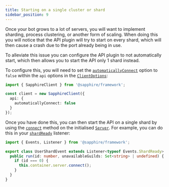 ```yaml
---
title: Starting on a single cluster or shard
sidebar_position: 9
---
```


Once your bot grows to a lot of servers, you will want to implement sharding, process clustering, or another form of
scaling. When doing this you will notice that the API plugin will try to start on every shard, which will then cause a
crash due to the port already being in use.

To alleviate this issue you can configure the API plugin to not automatically start, which then allows you to start the
API only 1 shard instead.

To configure this, you will need to set the [`automaticallyConnect`] option to `false` within the `api` options in the
[`ClientOptions`]:

```typescript ts2esm2cjs|{5}|{5}
import { SapphireClient } from '@sapphire/framework';

const client = new SapphireClient({
  api: {
    automaticallyConnect: false
  }
});
```

Once you have done this, you can then start the API on a single shard by using the [`connect`] method on the initialised
[`Server`]. For example, you can do this in your [`shardReady`] listener:

```typescript ts2esm2cjs|{5-7}|{5-7}
import { Events, Listener } from '@sapphire/framework';

export class UserShardEvent extends Listener<typeof Events.ShardReady> {
  public run(id: number, unavailableGuilds: Set<string> | undefined) {
    if (id === 0) {
      this.container.server.connect();
    }
  }
}
```

[`automaticallyConnect`]: ../../../Documentation/api-plugins/interfaces/api_src.ServerOptions#automaticallyConnect
[`ClientOptions`]: ../../../Documentation/api-framework/interfaces/SapphireClientOptions
[`Server`]: ../../../Documentation/api-plugins/classes/api_src.Server
[`connect`]: ../../../Documentation/api-plugins/classes/api_src.Server#connect
[`shardReady`]: https://old.discordjs.dev/#/docs/discord.js/main/class/Client?scrollTo=e-shardReady
